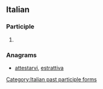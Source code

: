 ==Italian==

===Participle===
{{head|it|past participle form}}

# {{feminine singular of|travestito|lang=it}}

===Anagrams===
* [[attestarvi#Italian|attestarvi]], [[estrattiva#Italian|estrattiva]]

[[Category:Italian past participle forms]]